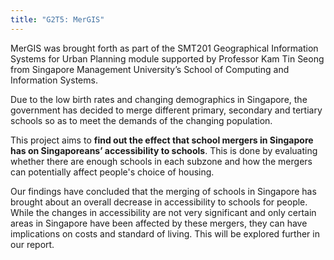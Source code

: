 ```yaml
---
title: "G2T5: MerGIS"
---
```


MerGIS was brought forth as part of the SMT201 Geographical Information Systems for Urban Planning module supported by Professor Kam Tin Seong from Singapore Management University's School of Computing and Information Systems.

Due to the low birth rates and changing demographics in Singapore, the government has decided to merge different primary, secondary and tertiary schools so as to meet the demands of the changing population.

This project aims to **find out the effect that school mergers in Singapore has on Singaporeans' accessibility to schools**. This is done by evaluating whether there are enough schools in each subzone and how the mergers can potentially affect people\'s choice of housing.

Our findings have concluded that the merging of schools in Singapore has brought about an overall decrease in accessibility to schools for people. While the changes in accessibility are not very significant and only certain areas in Singapore have been affected by these mergers, they can have implications on costs and standard of living. This will be explored further in our report. 

\
